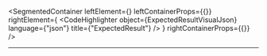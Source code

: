 
<SegmentedContainer
  leftElement={<ExpectedResultDesc />}
  leftContainerProps={{}}
  rightElement={
    <CodeHighlighter
      object={ExpectedResultVisualJson}
      language={"json"}
      title={"ExpectedResult"}
    />
  }
  rightContainerProps={{}}
/>

---

<ReallyExpectedResultIndex />
